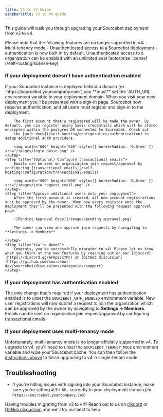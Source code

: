 ```yaml
---
title: V3 to V4 Guide
sidebarTitle: V3 to V4 guide
---
```


This guide will walk you through upgrading your Sourcebot deployment from v3 to v4. 

<Warning>
Please note that the following features are no longer supported in v4:
- Multi-tenancy mode
- Unauthenticated access to a Sourcebot deployment - authentication is now built in by default. Unauthenticated access to a organization can be enabled with an unlimited seat [enterprise license](/self-hosting/license-key) 
</Warning>

### If your deployment doesn't have authentication enabled
<Steps>
    <Step title="Spin down deployment">
    </Step>
    <Step title="Set AUTH_URL environment variable if needed">
        If your Sourcebot instance is deployed behind a domain (ex. `https://sourcebot.yourcompany.com`) you **must** set the `AUTH_URL` environment variable to your deployment domain.
    </Step>
    <Step title="Spin up v4 deployment and create owner account">
        When you visit your new deployment you'll be presented with a sign-in page. Sourcebot now requires authentication, and all users must register and sign-in to the deployment.

        The first account that's registered will be made the owner. By default, you can register using basic credentials which will be stored encrypted within the postgres DB connected to Sourcebot. Check out
        the [auth docs](/self-hosting/configuration/authentication) to setup additional auth providers.

        <img width="600" height="500" style={{ borderRadius: '0.5rem' }} src="/images/login_basic.png" />
    </Step>
    <Step title="(Optional) Configure transactional emails">
        Emails can be sent on organization join request/approval by configuring [transactional emails](/self-hosting/configuration/transactional-emails)

        <img width="500" height="600" style={{ borderRadius: '0.5rem' }} src="/images/join_request_email.png" />
    </Step>
    <Step title="Approve additional users onto your deployment">
        After the first account is created, all new account registrations must be approved by the owner. When new users register onto the deployment they'll be presented with the following request approval page:

        ![Pending Approval Page](/images/pending_approval.png)

        The owner can view and approve join requests by navigating to **Settings -> Members**

    </Step>
    <Step title="You're done!">
        Congrats, you've successfully migrated to v4! Please let us know what you think of the new features by reaching out on our [discord](https://discord.gg/6Fhp27x7Pb) or [GitHub discussion](https://github.com/sourcebot-dev/sourcebot/discussions/categories/support)
    </Step>
</Steps>

### If your deployment has authentication enabled

The only change that's required if your deployment has authentication enabled is to unset the `SOURCEBOT_AUTH_ENABLED` environment variable. New user registrations will now submit a request to join the organization which can be approved by the owner by 
navigating to **Settings -> Members**. Emails can be sent on organization join request/approval by configuring [transactional emails](/self-hosting/configuration/transactional-emails)

### If your deployment uses multi-tenancy mode

Unfortunately, multi-tenancy mode is no longer officially supported in v4. To upgrade to v4, you'll need to unset the `SOURCEBOT_TENANCY_MODE` environment variable and wipe your Sourcebot cache. You can then follow the [instructions above](/self-hosting/upgrade/v3-to-v4-guide#if-your-deployment-doesnt-have-authentication-enabled)
to finish upgrading to v4 in single-tenant mode.

## Troubleshooting
- If you're hitting issues with signing into your Sourcebot instance, make sure you're setting `AUTH_URL` correctly to your deployment domain (ex. `https://sourcebot.yourcompany.com`)


Having troubles migrating from v3 to v4? Reach out to us on [discord](https://discord.gg/6Fhp27x7Pb) or [GitHub discussion](https://github.com/sourcebot-dev/sourcebot/discussions/categories/support) and we'll try our best to help